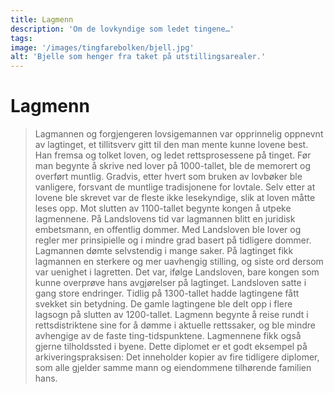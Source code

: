 ```yaml
---
title: Lagmenn
description: 'Om de lovkyndige som ledet tingene…'
tags:
image: '/images/tingfarebolken/bjell.jpg'
alt: 'Bjelle som henger fra taket på utstillingsarealer.'
---
```



# Lagmenn 

<Blockquote
    quote='«For  ingen må bryte lagmannens lovutsagn med mindre kongen ser at lovboka sier noe annet, eller kongen med kloke menns samtykke mener at noe annet er riktigere.»'
    footer='Tingfarebolken, kapittel 10' 
/>



<Container stil="initial side">
    Lagmannen og forgjengeren lovsigemannen var opprinnelig oppnevnt av lagtinget, et tillitsverv gitt til den man mente kunne lovene best. Han fremsa og tolket loven, og ledet rettsprosessene på tinget. 
    Før man begynte å skrive ned lover på 1000-tallet, ble de memorert og overført muntlig. Gradvis, etter hvert som bruken av lovbøker ble vanligere, forsvant de muntlige tradisjonene for lovtale. 
    Selv etter at lovene ble skrevet var de fleste ikke lesekyndige, slik at loven måtte leses opp. Mot slutten av 1100-tallet begynte kongen å utpeke lagmennene. 
    På Landslovens tid var lagmannen blitt en juridisk embetsmann, en offentlig dommer. Med Landsloven ble lover og regler mer prinsipielle og i mindre grad basert på tidligere dommer. 
    Lagmannen dømte selvstendig i mange saker. På lagtinget fikk lagmannen en sterkere og mer uavhengig stilling, og siste ord dersom var uenighet i lagretten. Det var, ifølge Landsloven, bare kongen som kunne overprøve hans avgjørelser på lagtinget. 
    Landsloven satte i gang store endringer. Tidlig på 1300-tallet hadde lagtingene fått svekket sin betydning. De gamle lagtingene ble delt opp i flere lagsogn på slutten av 1200-tallet. 
    Lagmenn begynte å reise rundt i rettsdistriktene sine for å dømme i aktuelle rettssaker, og ble mindre avhengige av de faste ting-tidspunktene. Lagmennene fikk også gjerne tilholdssted i byene.
</Container>

<Work id="ubb-diplom-0080"> 
Dette diplomet er et godt eksempel på arkiveringspraksisen: Det inneholder kopier av fire tidligere diplomer, som alle gjelder samme mann og eiendommene tilhørende familien hans.
</Work>

